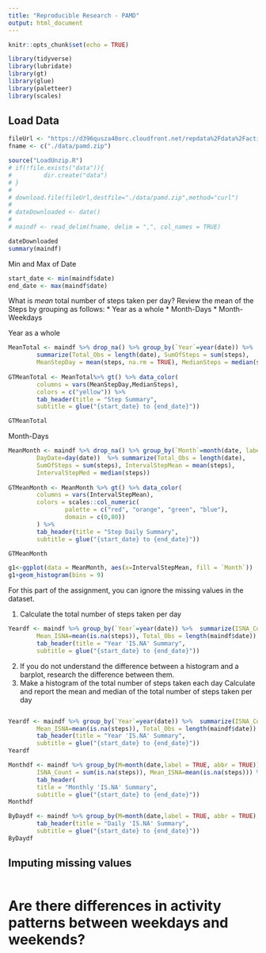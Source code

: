 ```yaml
---
title: "Reproducible Research - PAMD"
output: html_document
---
```


```r
knitr::opts_chunk$set(echo = TRUE)
```



```r
library(tidyverse)
library(lubridate)
library(gt)
library(glue)
library(paletteer)
library(scales)
```
## Load Data
```r
fileUrl <- "https://d396qusza40orc.cloudfront.net/repdata%2Fdata%2Factivity.zip"
fname <- c("./data/pamd.zip")

source("LoadUnzip.R")
# if(!file.exists("data")){
#         dir.create("data")
# }
# 
# download.file(fileUrl,destfile="./data/pamd.zip",method="curl")
# 
# dateDownloaded <- date()
# 
# maindf <- read_delim(fname, delim = ",", col_names = TRUE)
```
```r
dateDownloaded
summary(maindf)
```
Min and Max of Date
```r
start_date <- min(maindf$date)
end_date <- max(maindf$date)
```

What is *mean* total number of steps taken per day?
Review the mean of the Steps by grouping as follows:
* Year as a whole
* Month-Days
* Month-Weekdays

Year as a whole
```r
MeanTotal <- maindf %>% drop_na() %>% group_by(`Year`=year(date)) %>%  
        summarize(Total_Obs = length(date), SumOfSteps = sum(steps),
        MeanStepDay = mean(steps, na.rm = TRUE), MedianSteps = median(steps))  
        
GTMeanTotal <- MeanTotal%>% gt() %>% data_color(
        columns = vars(MeanStepDay,MedianSteps),
        colors = c("yellow")) %>% 
        tab_header(title = "Step Summary",
        subtitle = glue("{start_date} to {end_date}"))

GTMeanTotal
```

Month-Days
```r
MeanMonth <- maindf %>% drop_na() %>% group_by(`Month`=month(date, label = TRUE, abbr = TRUE),
        DayDate=day(date))  %>% summarize(Total_Obs = length(date), 
        SumOfSteps = sum(steps), IntervalStepMean = mean(steps), 
        IntervalStepMed = median(steps))  
        
GTMeanMonth <- MeanMonth %>% gt() %>% data_color(
        columns = vars(IntervalStepMean),
        colors = scales::col_numeric(
                palette = c("red", "orange", "green", "blue"),
                domain = c(0,80))
        ) %>% 
        tab_header(title = "Step Daily Summary",
        subtitle = glue("{start_date} to {end_date}"))

GTMeanMonth
```


```r
g1<-ggplot(data = MeanMonth, aes(x=IntervalStepMean, fill = `Month`))
g1+geom_histogram(bins = 9)
```


For this part of the assignment, you can ignore the missing values in the dataset.

1. Calculate the total number of steps taken per day
```r
Yeardf <- maindf %>% group_by(`Year`=year(date)) %>%  summarize(ISNA_Count = sum(is.na(steps)),
        Mean_ISNA=mean(is.na(steps)), Total_Obs = length(maindf$date)) %>% ungroup() %>% gt() %>% 
        tab_header(title = "Year 'IS.NA' Summary",
        subtitle = glue("{start_date} to {end_date}"))
```


2. If you do not understand the difference between a histogram and a barplot, research the difference between them. 
3. Make a histogram of the total number of steps taken each day
Calculate and report the mean and median of the total number of steps taken per day
```r

```






```r
Yeardf <- maindf %>% group_by(`Year`=year(date)) %>%  summarize(ISNA_Count = sum(is.na(steps)),
        Mean_ISNA=mean(is.na(steps)), Total_Obs = length(maindf$date)) %>% ungroup() %>% gt() %>% 
        tab_header(title = "Year 'IS.NA' Summary",
        subtitle = glue("{start_date} to {end_date}"))
Yeardf
```

```r
Monthdf <- maindf %>% group_by(M=month(date,label = TRUE, abbr = TRUE)) %>%  summarize(Total_Obs = length(date), 
        ISNA_Count = sum(is.na(steps)), Mean_ISNA=mean(is.na(steps))) %>% gt() %>% 
        tab_header(
        title = "Monthly 'IS.NA' Summary",
        subtitle = glue("{start_date} to {end_date}"))
Monthdf
```


```r
ByDaydf <- maindf %>% group_by(M=month(date,label = TRUE, abbr = TRUE),DayName=wday(date,label = TRUE, abbr = TRUE)) %>%         summarize(Total_Obs = length(date),ISNA_Count = sum(is.na(steps)), Mean_ISNA=mean(is.na(steps))) %>% gt() %>% 
        tab_header(title = "Daily 'IS.NA' Summary",
        subtitle = glue("{start_date} to {end_date}"))
ByDaydf
```




## Imputing missing values

```r

```


# Are there differences in activity patterns between weekdays and weekends?
```r

```




